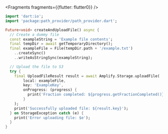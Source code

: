 


<Fragments fragments={{flutter: flutter0}} />

```dart
import 'dart:io';
import 'package:path_provider/path_provider.dart';

Future<void> createAndUploadFile() async {
  // Create a dummy file
  const exampleString = 'Example file contents';
  final tempDir = await getTemporaryDirectory();
  final exampleFile = File(tempDir.path + '/example.txt')
    ..createSync()
    ..writeAsStringSync(exampleString);

  // Upload the file to S3
  try {
    final UploadFileResult result = await Amplify.Storage.uploadFile(
        local: exampleFile,
        key: 'ExampleKey',
        onProgress: (progress) {
          print('Fraction completed: ${progress.getFractionCompleted()}');
        }
    );
    print('Successfully uploaded file: ${result.key}');
  } on StorageException catch (e) {
    print('Error uploading file: $e');
  }
}
```
